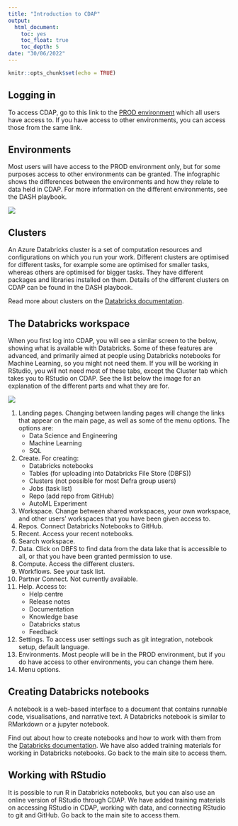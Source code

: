 ```yaml
---
title: "Introduction to CDAP"
output:
  html_document:
    toc: yes
    toc_float: true
    toc_depth: 5
date: "30/06/2022"
---
```


```r
knitr::opts_chunk$set(echo = TRUE)
```

## Logging in  

To access CDAP, go to this link to the [PROD environment](https://adb-7480336463633201.1.azuredatabricks.net/?o=7480336463633201#) which all users have access to. If you have access to other environments, you can access those from the same link.  


## Environments  

Most users will have access to the PROD environment only, but for some purposes access to other environments can be granted. The infographic shows the differences between the environments and how they relate to data held in CDAP. For more information on the different environments, see the DASH playbook.

![](C:/Users/m1007135/OneDrive - Defra/CDAP training/CDAP_training/introduction_to_cdap/images/image1.png)  


## Clusters 

An Azure Databricks cluster is a set of computation resources and configurations on which you run your work. Different clusters are optimised for different tasks, for example some are optimised for smaller tasks, whereas others are optimised for bigger tasks. They have different packages and libraries installed on them.  Details of the different clusters on CDAP can be found in the DASH playbook.  

Read more about clusters on the [Databricks documentation](https://docs.microsoft.com/en-gb/azure/databricks/).  



## The Databricks workspace  

When you first log into CDAP, you will see a similar screen to the below, showing what is available with Databricks. Some of these features are advanced, and primarily aimed at people using Databricks notebooks for Machine Learning, so you might not need them. If you will be working in RStudio, you will not need most of these tabs, except the Cluster tab which takes you to RStudio on CDAP. See the list below the image for an explanation of the different parts and what they are for.  
  

![](C:/Users/m1007135/OneDrive - Defra/CDAP training/CDAP_training/introduction_to_cdap/images/image2.png) 
  
  
1. Landing pages. Changing between landing pages will change the links that appear on the main page, as well as some of the menu options. The options are:  
    - Data Science and Engineering  
    - Machine Learning  
    - SQL  
2. Create. For creating:  
    - Databricks notebooks  
    - Tables (for uploading into Databricks File Store (DBFS))  
    - Clusters (not possible for most Defra group users)  
    - Jobs (task list)  
    - Repo (add repo from GitHub)  
    - AutoML Experiment  
3. Workspace. Change between shared workspaces, your own workspace, and other users' workspaces that you have been given access to.  
4. Repos. Connect Databricks Notebooks to GitHub.  
5. Recent. Access your recent notebooks.  
6. Search workspace.  
7. Data. Click on DBFS to find data from the data lake that is accessible to all, or that you have been granted permission to use.  
8. Compute. Access the different clusters.  
9. Workflows. See your task list.  
10. Partner Connect. Not currently available.  
11. Help. Access to:  
    - Help centre  
    - Release notes  
    - Documentation  
    - Knowledge base  
    - Databricks status  
    - Feedback  
12. Settings. To access user settings such as git integration, notebook setup, default language.  
13. Environments. Most people will be in the PROD environment, but if you do have access to other environments, you can change them here.  
14. Menu options.  

## Creating Databricks notebooks 

A notebook is a web-based interface to a document that contains runnable code, visualisations, and narrative text. A Databricks notebook is similar to RMarkdown or a jupyter notebook.  

Find out about how to create notebooks and how to work with them from the [Databricks documentation](https://docs.microsoft.com/en-gb/azure/databricks/notebooks/). We have also added training materials for working in Databricks notebooks. Go back to the main site to access them.

## Working with RStudio 

It is possible to run R in Databricks notebooks, but you can also use an online version of RStudio through CDAP. We have added training materials on accessing RStudio in CDAP, working with data, and connecting RStudio to git and GitHub. Go back to the main site to access them.